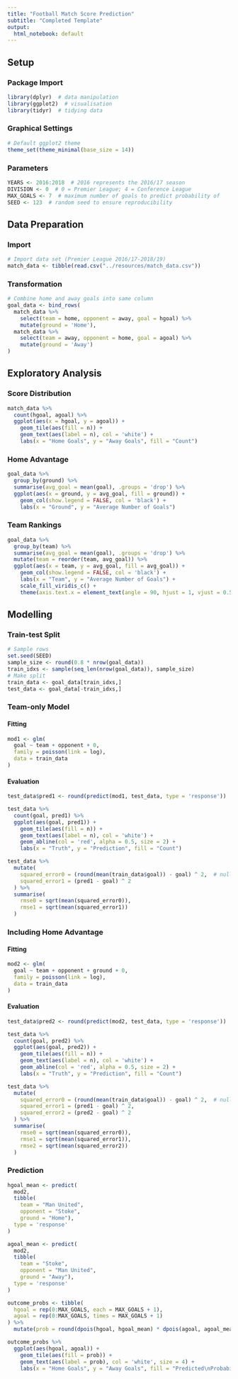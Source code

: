 ```yaml
---
title: "Football Match Score Prediction"
subtitle: "Completed Template"
output:
  html_notebook: default
---
```


## Setup

### Package Import

```r
library(dplyr)  # data manipulation
library(ggplot2)  # visualisation
library(tidyr)  # tidying data
```

### Graphical Settings

```r
# Default ggplot2 theme
theme_set(theme_minimal(base_size = 14))
```

### Parameters

```r
YEARS <- 2016:2018  # 2016 represents the 2016/17 season
DIVISION <- 0  # 0 = Premier League; 4 = Conference League
MAX_GOALS <- 7  # maximum number of goals to predict probability of
SEED <- 123  # random seed to ensure reproducibility
```

## Data Preparation

### Import

```r
# Import data set (Premier League 2016/17-2018/19)
match_data <- tibble(read.csv("../resources/match_data.csv"))
```

### Transformation

```r
# Combine home and away goals into same column
goal_data <- bind_rows(
  match_data %>%
    select(team = home, opponent = away, goal = hgoal) %>%
    mutate(ground = 'Home'),
  match_data %>%
    select(team = away, opponent = home, goal = agoal) %>%
    mutate(ground = 'Away')
)
```

## Exploratory Analysis

### Score Distribution

```r
match_data %>%
  count(hgoal, agoal) %>%
  ggplot(aes(x = hgoal, y = agoal)) +
    geom_tile(aes(fill = n)) +
    geom_text(aes(label = n), col = 'white') +
    labs(x = "Home Goals", y = "Away Goals", fill = "Count")
```

### Home Advantage

```r
goal_data %>%
  group_by(ground) %>%
  summarise(avg_goal = mean(goal), .groups = 'drop') %>%
  ggplot(aes(x = ground, y = avg_goal, fill = ground)) +
    geom_col(show.legend = FALSE, col = 'black') +
    labs(x = "Ground", y = "Average Number of Goals")
```

### Team Rankings

```r
goal_data %>%
  group_by(team) %>%
  summarise(avg_goal = mean(goal), .groups = 'drop') %>%
  mutate(team = reorder(team, avg_goal)) %>%
  ggplot(aes(x = team, y = avg_goal, fill = avg_goal)) +
    geom_col(show.legend = FALSE, col = 'black') +
    labs(x = "Team", y = "Average Number of Goals") +
    scale_fill_viridis_c() +
    theme(axis.text.x = element_text(angle = 90, hjust = 1, vjust = 0.5))
```
## Modelling

### Train-test Split

```r
# Sample rows
set.seed(SEED)
sample_size <- round(0.8 * nrow(goal_data))
train_idxs <- sample(seq_len(nrow(goal_data)), sample_size)
# Make split
train_data <- goal_data[train_idxs,]
test_data <- goal_data[-train_idxs,]
```

### Team-only Model

#### Fitting

```r
mod1 <- glm(
  goal ~ team + opponent + 0,
  family = poisson(link = log),
  data = train_data
)
```

#### Evaluation

```r
test_data$pred1 <- round(predict(mod1, test_data, type = 'response'))

test_data %>%
  count(goal, pred1) %>%
  ggplot(aes(goal, pred1)) +
    geom_tile(aes(fill = n)) +
    geom_text(aes(label = n), col = 'white') +
    geom_abline(col = 'red', alpha = 0.5, size = 2) +
    labs(x = "Truth", y = "Prediction", fill = "Count")
```

```r
test_data %>%
  mutate(
    squared_error0 = (round(mean(train_data$goal)) - goal) ^ 2,  # null model
    squared_error1 = (pred1 - goal) ^ 2
  ) %>%
  summarise(
    rmse0 = sqrt(mean(squared_error0)),
    rmse1 = sqrt(mean(squared_error1))
  )
```

### Including Home Advantage

#### Fitting

```r
mod2 <- glm(
  goal ~ team + opponent + ground + 0,
  family = poisson(link = log),
  data = train_data
)
```

#### Evaluation

```r
test_data$pred2 <- round(predict(mod2, test_data, type = 'response'))

test_data %>%
  count(goal, pred2) %>%
  ggplot(aes(goal, pred2)) +
    geom_tile(aes(fill = n)) +
    geom_text(aes(label = n), col = 'white') +
    geom_abline(col = 'red', alpha = 0.5, size = 2) +
    labs(x = "Truth", y = "Prediction", fill = "Count")
```

```r
test_data %>%
  mutate(
    squared_error0 = (round(mean(train_data$goal)) - goal) ^ 2,  # null model
    squared_error1 = (pred1 - goal) ^ 2,
    squared_error2 = (pred2 - goal) ^ 2
  ) %>%
  summarise(
    rmse0 = sqrt(mean(squared_error0)),
    rmse1 = sqrt(mean(squared_error1)),
    rmse2 = sqrt(mean(squared_error2))
  )
```

### Prediction

```r
hgoal_mean <- predict(
  mod2,
  tibble(
    team = "Man United",
    opponent = "Stoke",
    ground = "Home"),
  type = 'response'
)

agoal_mean <- predict(
  mod2,
  tibble(
    team = "Stoke",
    opponent = "Man United",
    ground = "Away"),
  type = 'response'
)

outcome_probs <- tibble(
  hgoal = rep(0:MAX_GOALS, each = MAX_GOALS + 1),
  agoal = rep(0:MAX_GOALS, times = MAX_GOALS + 1)
) %>%
  mutate(prob = round(dpois(hgoal, hgoal_mean) * dpois(agoal, agoal_mean), 2))

outcome_probs %>%
  ggplot(aes(hgoal, agoal)) +
    geom_tile(aes(fill = prob)) +
    geom_text(aes(label = prob), col = 'white', size = 4) +
    labs(x = "Home Goals", y = "Away Goals", fill = "Predicted\nProbability")
```
